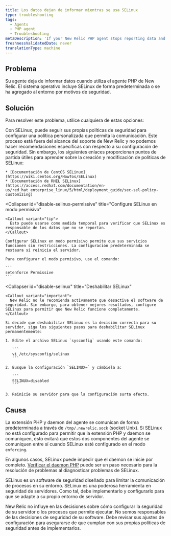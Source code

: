```yaml
---
title: Los datos dejan de informar mientras se usa SELinux
type: troubleshooting
tags:
  - Agents
  - PHP agent
  - Troubleshooting
metaDescription: 'If your New Relic PHP agent stops reporting data and you are using SELinux, consider these troubleshooting options.'
freshnessValidatedDate: never
translationType: machine
---
```


## Problema

Su agente deja de informar datos cuando utiliza el agente PHP de New Relic. El sistema operativo incluye SELinux de forma predeterminada o se ha agregado al entorno por motivos de seguridad.

## Solución

Para resolver este problema, utilice cualquiera de estas opciones:

<CollapserGroup>
  <Collapser
    id="config-selinux-allow"
    title="Configure SELinux para permitir que New Relic se comunique"
  >
    Con SELinux, puede seguir sus propias políticas de seguridad para configurar una política personalizada que permita la comunicación. Este proceso está fuera del alcance del soporte de New Relic y no podemos hacer recomendaciones específicas con respecto a su configuración de seguridad. Sin embargo, los siguientes enlaces proporcionan puntos de partida útiles para aprender sobre la creación y modificación de políticas de SELinux:

    * [Documentación de CentOS SELinux](https://wiki.centos.org/HowTos/SELinux)
    * [Documentación de RHEL SELinux](https://access.redhat.com/documentation/en-us/red_hat_enterprise_linux/5/html/deployment_guide/sec-sel-policy-customizing)
  </Collapser>

  <Collapser
    id="disable-selinux-permissive"
    title="Configure SELinux en modo permisivo"
  >
    <Callout variant="tip">
      Esto puede usarse como medida temporal para verificar que SELinux es responsable de los datos que no se reportan.
    </Callout>

    Configurar SELinux en modo permisivo permite que sus servicios funcionen sin restricciones. La configuración predeterminada se restaura si reinicia el servidor.

    Para configurar el modo permisivo, use el comando:

    ```
    setenforce Permissive
    ```
  </Collapser>

  <Collapser
    id="disable-selinux"
    title="Deshabilitar SELinux"
  >
    <Callout variant="important">
      New Relic no le recomienda activamente que desactive el software de seguridad. Sin embargo, para obtener mejores resultados, configure SELinux para permitir que New Relic funcione completamente.
    </Callout>

    Si decide que deshabilitar SELinux es la decisión correcta para su servidor, siga los siguientes pasos para deshabilitar SELinux permanentemente:

    1. Edite el archivo SELinux `sysconfig` usando este comando:

       ```
       vi /etc/sysconfig/selinux
       ```

    2. Busque la configuración `SELINUX=` y cámbiela a:

       ```
       SELINUX=disabled
       ```

    3. Reinicie su servidor para que la configuración surta efecto.
  </Collapser>
</CollapserGroup>

## Causa

La extensión PHP y daemon del agente se comunican de forma predeterminada a través de `/tmp/.newrelic.sock` (socket Unix). Si SELinux no está configurado para permitir que la extensión PHP y daemon se comuniquen, esto evitará que estos dos componentes del agente se comuniquen entre sí cuando SELinux esté configurado en el modo `enforcing`.

En algunos casos, SELinux puede impedir que el daemon se inicie por completo. [Verificar el daemon PHP](/docs/agents/php-agent/troubleshooting/verifying-php-daemon) puede ser un paso necesario para la resolución de problemas al diagnosticar problemas de SELinux.

SELinux es un software de seguridad diseñado para limitar la comunicación de procesos en su entorno. SELinux es una poderosa herramienta en seguridad de servidores. Como tal, debe implementarlo y configurarlo para que se adapte a su propio entorno de servidor.

New Relic no influye en las decisiones sobre cómo configurar la seguridad de su servidor o los procesos que permite ejecutar. No somos responsables de las decisiones de seguridad de su software. Debe revisar sus ajustes de configuración para asegurarse de que cumplan con sus propias políticas de seguridad antes de implementarlos.
